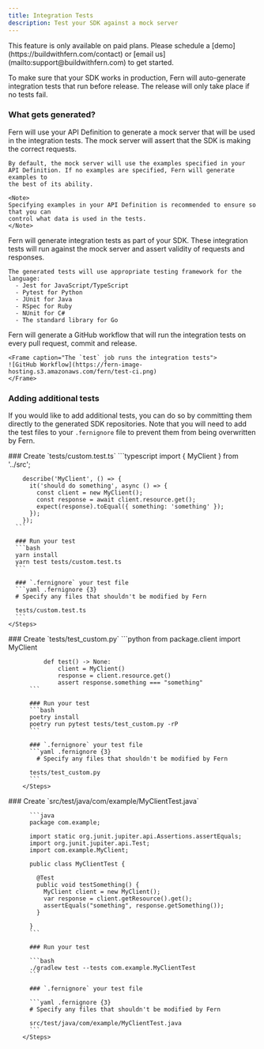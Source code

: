 ```yaml
---
title: Integration Tests
description: Test your SDK against a mock server
---
```


<Warning title='Pro Feature'>
  This feature is only available on paid plans. Please schedule a [demo](https://buildwithfern.com/contact)
  or [email us](mailto:support@buildwithfern.com) to get started.
</Warning>

To make sure that your SDK works in production, Fern will auto-generate
integration tests that run before release. The release will only take place
if no tests fail.

### What gets generated?

<AccordionGroup>
  <Accordion title="Mock Server">
    Fern will use your API Definition to generate a mock server that will be used
    in the integration tests. The mock server will assert that the SDK is
    making the correct requests.

    By default, the mock server will use the examples specified in your
    API Definition. If no examples are specified, Fern will generate examples to
    the best of its ability.

    <Note>
    Specifying examples in your API Definition is recommended to ensure so that you can
    control what data is used in the tests.
    </Note>
  </Accordion>
  <Accordion title="Integration Tests">
    Fern will generate integration tests as part of your SDK. These integration tests
    will run against the mock server and assert validity of requests and responses.

    The generated tests will use appropriate testing framework for the language:
      - Jest for JavaScript/TypeScript
      - Pytest for Python
      - JUnit for Java
      - RSpec for Ruby
      - NUnit for C#
      - The standard library for Go
  </Accordion>
  <Accordion title="GitHub Workflows">
    Fern will generate a GitHub workflow that will run the integration tests
    on every pull request, commit and release.

    <Frame caption="The `test` job runs the integration tests">
    ![GitHub Workflow](https://fern-image-hosting.s3.amazonaws.com/fern/test-ci.png)
    </Frame>
  </Accordion>
</AccordionGroup>

### Adding additional tests

If you would like to add additional tests, you can do so by committing them
directly to the generated SDK repositories. Note that you will need to
add the test files to your `.fernignore` file to prevent them from being
overwritten by Fern.

<Tabs>
  <Tab title="TypeScript">
    <Steps>
      ### Create `tests/custom.test.ts`
      ```typescript
        import { MyClient } from '../src';

        describe('MyClient', () => {
          it('should do something', async () => {
            const client = new MyClient();
            const response = await client.resource.get();
            expect(response).toEqual({ something: 'something' });
          });
        });
      ```

      ### Run your test
      ```bash
      yarn install
      yarn test tests/custom.test.ts
      ```

      ### `.fernignore` your test file
      ```yaml .fernignore {3}
      # Specify any files that shouldn't be modified by Fern

      tests/custom.test.ts
      ```
    </Steps>
  </Tab>
    <Tab title="Python">
      <Steps>
          ### Create `tests/test_custom.py`
          ```python
              from package.client import MyClient

              def test() -> None:
                  client = MyClient()
                  response = client.resource.get()
                  assert response.something === "something"
          ```

          ### Run your test
          ```bash
          poetry install
          poetry run pytest tests/test_custom.py -rP
          ```

          ### `.fernignore` your test file
          ```yaml .fernignore {3}
            # Specify any files that shouldn't be modified by Fern

          tests/test_custom.py
          ```
        </Steps>
  </Tab>
      <Tab title="Java">
      <Steps>
          ### Create `src/test/java/com/example/MyClientTest.java`

          ```java
          package com.example;

          import static org.junit.jupiter.api.Assertions.assertEquals;
          import org.junit.jupiter.api.Test;
          import com.example.MyClient;

          public class MyClientTest {

            @Test
            public void testSomething() {
              MyClient client = new MyClient();
              var response = client.getResource().get();
              assertEquals("something", response.getSomething());
            }

          }
          ```

          ### Run your test

          ```bash
          ./gradlew test --tests com.example.MyClientTest
          ```

          ### `.fernignore` your test file

          ```yaml .fernignore {3}
          # Specify any files that shouldn't be modified by Fern

          src/test/java/com/example/MyClientTest.java
          ```
        </Steps>
  </Tab>

</Tabs>
